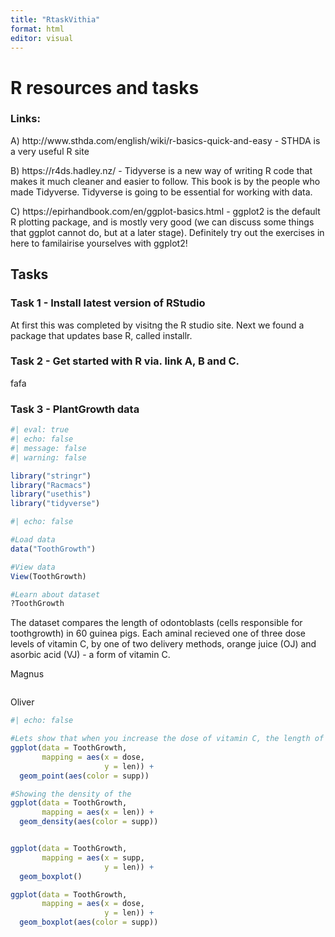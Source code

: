 ```yaml
---
title: "RtaskVithia"
format: html
editor: visual
---
```


# R resources and tasks

### Links:

A\) http://www.sthda.com/english/wiki/r-basics-quick-and-easy - STHDA is a very useful R site

B\) https://r4ds.hadley.nz/ - Tidyverse is a new way of writing R code that makes it much cleaner and easier to follow. This book is by the people who made Tidyverse. Tidyverse is going to be essential for working with data.

C\) https://epirhandbook.com/en/ggplot-basics.html - ggplot2 is the default R plotting package, and is mostly very good (we can discuss some things that ggplot cannot do, but at a later stage). Definitely try out the exercises in here to familairise yourselves with ggplot2!

## Tasks

### Task 1 - Install latest version of RStudio

At first this was completed by visitng the R studio site. Next we found a package that updates base R, called installr.

### Task 2 - Get started with R via. link A, B and C.

fafa

### Task 3 - PlantGrowth data

```r
#| eval: true
#| echo: false
#| message: false
#| warning: false

library("stringr")
library("Racmacs")
library("usethis")
library("tidyverse")
```

```r
#| echo: false

#Load data
data("ToothGrowth")

#View data
View(ToothGrowth)

#Learn about dataset
?ToothGrowth
```

The dataset compares the length of odontoblasts (cells responsible for toothgrowth) in 60 guinea pigs. Each aminal recieved one of three dose levels of vitamin C, by one of two delivery methods, orange juice (OJ) and asorbic acid (VJ) - a form of vitamin C.

Magnus

```r

```

Oliver

```r
#| echo: false

#Lets show that when you increase the dose of vitamin C, the length of the tooth changes
ggplot(data = ToothGrowth,
       mapping = aes(x = dose,
                     y = len)) +
  geom_point(aes(color = supp))

#Showing the density of the 
ggplot(data = ToothGrowth,
       mapping = aes(x = len)) +
  geom_density(aes(color = supp))


ggplot(data = ToothGrowth,
       mapping = aes(x = supp, 
                     y = len)) +
  geom_boxplot()

ggplot(data = ToothGrowth,
       mapping = aes(x = dose,
                     y = len)) +
  geom_boxplot(aes(color = supp))
```
